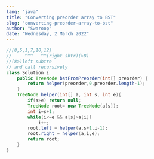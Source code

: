 ```yaml
---
lang: "java"
title: "Converting preorder array to BST"
slug: "converting-preorder-array-to-bst"
author: "Swaroop"
date: "Wednesday, 2 March 2022"
---
```

```java
//[8,5,1,7,10,12]
//     ^^^   ^^(right sbtr)(>8)
//(8>)left subtre
// and call recursively
class Solution {
    public TreeNode bstFromPreorder(int[] preorder) {
        return helper(preorder,0,preorder.length-1);
    }
    TreeNode helper(int[] a, int s, int e){
        if(s>e) return null;
        TreeNode root= new TreeNode(a[s]);
        int i=s+1;
        while(i<=e && a[s]>a[i])
            i++;
        root.left = helper(a,s+1,i-1);
        root.right = helper(a,i,e);
        return root;
    }
}
```
